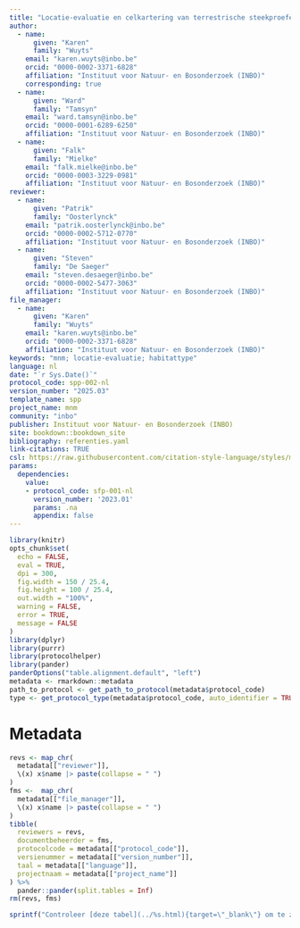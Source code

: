 ```yaml
---
title: "Locatie-evaluatie en celkartering van terrestrische steekproefeenheden in de Meetnetten Natuurlijk Milieu"
author:
  - name:
      given: "Karen"
      family: "Wuyts"
    email: "karen.wuyts@inbo.be"
    orcid: "0000-0002-3371-6828"
    affiliation: "Instituut voor Natuur- en Bosonderzoek (INBO)"
    corresponding: true
  - name:
      given: "Ward"
      family: "Tamsyn"
    email: "ward.tamsyn@inbo.be"
    orcid: "0000-0001-6289-6250"
    affiliation: "Instituut voor Natuur- en Bosonderzoek (INBO)"
  - name:
      given: "Falk"
      family: "Mielke"
    email: "falk.mielke@inbo.be"
    orcid: "0000-0003-3229-0981"
    affiliation: "Instituut voor Natuur- en Bosonderzoek (INBO)"
reviewer:
  - name:
      given: "Patrik"
      family: "Oosterlynck"
    email: "patrik.oosterlynck@inbo.be"
    orcid: "0000-0002-5712-0770"
    affiliation: "Instituut voor Natuur- en Bosonderzoek (INBO)"
  - name:
      given: "Steven"
      family: "De Saeger"
    email: "steven.desaeger@inbo.be"
    orcid: "0000-0002-5477-3063"
    affiliation: "Instituut voor Natuur- en Bosonderzoek (INBO)"
file_manager:
  - name:
      given: "Karen"
      family: "Wuyts"
    email: "karen.wuyts@inbo.be"
    orcid: "0000-0002-3371-6828"
    affiliation: "Instituut voor Natuur- en Bosonderzoek (INBO)"
keywords: "mnm; locatie-evaluatie; habitattype"
language: nl
date: "`r Sys.Date()`"
protocol_code: spp-002-nl
version_number: "2025.03"
template_name: spp
project_name: mnm
community: "inbo"
publisher: Instituut voor Natuur- en Bosonderzoek (INBO)
site: bookdown::bookdown_site
bibliography: referenties.yaml
link-citations: TRUE
csl: https://raw.githubusercontent.com/citation-style-language/styles/master/research-institute-for-nature-and-forest.csl
params:
  dependencies:
    value:
    - protocol_code: sfp-001-nl
      version_number: '2023.01'
      params: .na
      appendix: false
---
```


```{=html}
<!--
Instructies bij opmaak van het protocol:

Hieronder vind je de verschillende onderdelen van een protocol.
In de bijhorende losse `Rmd` bestanden vind je een beschrijving wat er bij elk onderdeel vermeld moet worden.
Het is in die bestanden dat je moet editeren.
Niet alle onderdelen zijn altijd van toepassing.
Laat in die gevallen de titel hoofdingen staan en vermeld expliciet "niet van toepassing".
-->
```

```r
library(knitr)
opts_chunk$set(
  echo = FALSE,
  eval = TRUE,
  dpi = 300,
  fig.width = 150 / 25.4,
  fig.height = 100 / 25.4,
  out.width = "100%",
  warning = FALSE,
  error = TRUE,
  message = FALSE
)
library(dplyr)
library(purrr)
library(protocolhelper)
library(pander)
panderOptions("table.alignment.default", "left")
metadata <- rmarkdown::metadata
path_to_protocol <- get_path_to_protocol(metadata$protocol_code)
type <- get_protocol_type(metadata$protocol_code, auto_identifier = TRUE)
```

# Metadata {.unnumbered}

```r
revs <- map_chr(
  metadata[["reviewer"]],
  \(x) x$name |> paste(collapse = " ")
)
fms <-  map_chr(
  metadata[["file_manager"]],
  \(x) x$name |> paste(collapse = " ")
)
tibble(
  reviewers = revs,
  documentbeheerder = fms,
  protocolcode = metadata[["protocol_code"]],
  versienummer = metadata[["version_number"]],
  taal = metadata[["language"]],
  projectnaam = metadata[["project_name"]]
) %>%
  pander::pander(split.tables = Inf)
rm(revs, fms)
```

```r
sprintf("Controleer [deze tabel](../%s.html){target=\"_blank\"} om te zien of een meer recente versie beschikbaar is.", type) |> cat() # nolint
```
